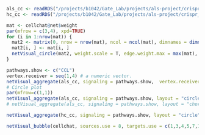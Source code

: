 ```r
als_cc <- readRDS("/projects/b1042/Gate_Lab/projects/als-project/crispr_clean_final/09.cellchat/als.rds")
hc_cc <- readRDS("/projects/b1042/Gate_Lab/projects/als-project/crispr_clean_final/09.cellchat/hc.rds")

```

```r
mat <- cellchat@net$weight
par(mfrow = c(3,4), xpd=TRUE)
for (i in 1:nrow(mat)) {
  mat2 <- matrix(0, nrow = nrow(mat), ncol = ncol(mat), dimnames = dimnames(mat))
  mat2[i, ] <- mat[i, ]
  netVisual_circle(mat2, weight.scale = T, edge.weight.max = max(mat), title.name = rownames(mat)[i])
}
```


```r
pathways.show <- c("CCL") 
vertex.receiver = seq(1,4) # a numeric vector. 
netVisual_aggregate(als_cc, signaling = pathways.show,  vertex.receiver = vertex.receiver)
# Circle plot
par(mfrow=c(1,1))
netVisual_aggregate(als_cc, signaling = pathways.show, layout = "circle")
# netVisual_aggregate(als_cc, signaling = pathways.show, layout = "chord")

netVisual_aggregate(hc_cc, signaling = pathways.show, layout = "circle")

```
```r
netVisual_bubble(cellchat, sources.use = 8, targets.use = c(1,3,4,5,7,13,15,23), remove.isolate = FALSE, )
```

